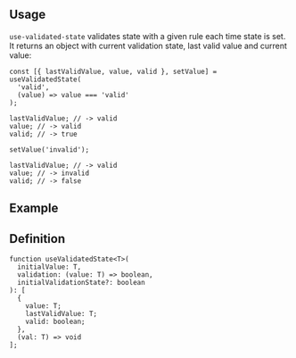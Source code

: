 

## Usage

`use-validated-state` validates state with a given rule each time state is set.
It returns an object with current validation state, last valid value and current value:

```tsx
const [{ lastValidValue, value, valid }, setValue] = useValidatedState(
  'valid',
  (value) => value === 'valid'
);

lastValidValue; // -> valid
value; // -> valid
valid; // -> true

setValue('invalid');

lastValidValue; // -> valid
value; // -> invalid
valid; // -> false
```

## Example

<Demo data={HooksDemos.useValidatedStateDemo} />

## Definition

```tsx
function useValidatedState<T>(
  initialValue: T,
  validation: (value: T) => boolean,
  initialValidationState?: boolean
): [
  {
    value: T;
    lastValidValue: T;
    valid: boolean;
  },
  (val: T) => void
];
```
